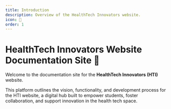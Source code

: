 ```yaml
---
title: Introduction
description: Overview of the HealthTech Innovators website.
icon: 🚀
order: 1
---
```


# HealthTech Innovators Website Documentation Site 🚀

Welcome to the documentation site for the **HealthTech Innovators (HTI)** website.

This platform outlines the vision, functionality, and development process for the HTI website, a digital hub built to empower students, foster collaboration, and support innovation in the health tech space.
